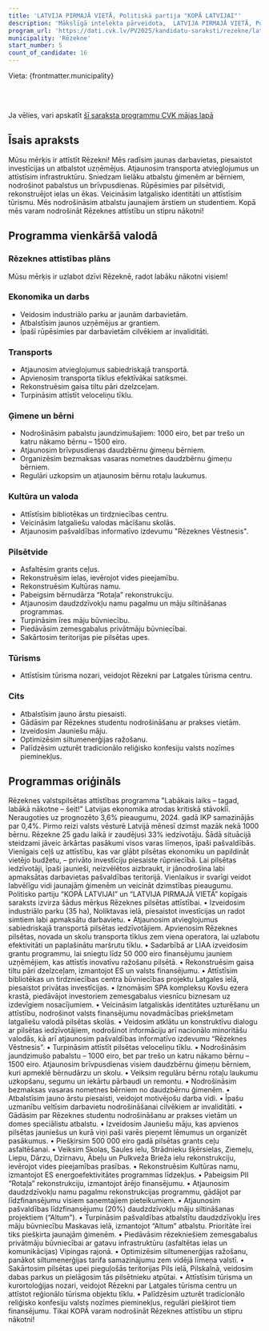 ```yaml
---
title: 'LATVIJA PIRMAJĀ VIETĀ, Politiskā partija "KOPĀ LATVIJAI"'
description: 'Mākslīgā intelekta pārveidota,  LATVIJA PIRMAJĀ VIETĀ, Politiskā partija "KOPĀ LATVIJAI" - Rēzekne programma vienkāršā valodā'
program_url: 'https://dati.cvk.lv/PV2025/kandidatu-saraksti/rezekne/latvija-pirmaja-vieta-politiska-partija-kopa-latvijai'
municipality: 'Rēzekne'
start_number: 5
count_of_candidate: 16
---
```



Vieta: {frontmatter.municipality}<br/>

<Badge text="Investīciju piesaiste" variant="note" size="small" /> <Badge text="Darbavietu radīšana" variant="note" size="small" /> <Badge text="Ģimeņu atbalsts" variant="note" size="small" /> <Badge text="Infrastruktūras attīstība" variant="note" size="small" /> <Badge text="Latgaliskās identitātes saglabāšana" variant="note" size="small" />

<br/><br/> 

<Card title='Šis ir mākslīga intelekta ģenerēts apraksts' icon='starlight'>
    Ja vēlies, vari apskatīt <a href={frontmatter.program_url} target='_blank'>šī saraksta programmu CVK mājas lapā</a>
    </Card>

## Īsais apraksts

Mūsu mērķis ir attīstīt Rēzekni! Mēs radīsim jaunas darbavietas, piesaistot investīcijas un atbalstot uzņēmējus. Atjaunosim transporta atvieglojumus un attīstīsim infrastruktūru. Sniedzam lielāku atbalstu ģimenēm ar bērniem, nodrošinot pabalstus un brīvpusdienas. Rūpēsimies par pilsētvidi, rekonstruējot ielas un ēkas. Veicināsim latgalisko identitāti un attīstīsim tūrismu. Mēs nodrošināsim atbalstu jaunajiem ārstiem un studentiem. Kopā mēs varam nodrošināt Rēzeknes attīstību un stipru nākotni!

## Programma vienkāršā valodā

### Rēzeknes attīstības plāns

Mūsu mērķis ir uzlabot dzīvi Rēzeknē, radot labāku nākotni visiem!

### Ekonomika un darbs

*   Veidosim industriālo parku ar jaunām darbavietām.
*   Atbalstīsim jaunos uzņēmējus ar grantiem.
*   Īpaši rūpēsimies par darbavietām cilvēkiem ar invaliditāti.

### Transports

*   Atjaunosim atvieglojumus sabiedriskajā transportā.
*   Apvienosim transporta tīklus efektīvākai satiksmei.
*   Rekonstruēsim gaisa tiltu pāri dzelzceļam.
*   Turpināsim attīstīt veloceliņu tīklu.

### Ģimene un bērni

*   Nodrošināsim pabalstu jaundzimušajiem: 1000 eiro, bet par trešo un katru nākamo bērnu – 1500 eiro.
*   Atjaunosim brīvpusdienas daudzbērnu ģimeņu bērniem.
*   Organizēsim bezmaksas vasaras nometnes daudzbērnu ģimeņu bērniem.
*   Regulāri uzkopsim un atjaunosim bērnu rotaļu laukumus.

### Kultūra un valoda

*   Attīstīsim bibliotēkas un tirdzniecības centru.
*   Veicināsim latgaliešu valodas mācīšanu skolās.
*   Atjaunosim pašvaldības informatīvo izdevumu "Rēzeknes Vēstnesis".

### Pilsētvide

*   Asfaltēsim grants ceļus.
*   Rekonstruēsim ielas, ievērojot vides pieejamību.
*   Rekonstruēsim Kultūras namu.
*   Pabeigsim bērnudārza “Rotaļa” rekonstrukciju.
*   Atjaunosim daudzdzīvokļu namu pagalmu un māju siltināšanas programmas.
*   Turpināsim īres māju būvniecību.
*   Piedāvāsim zemesgabalus privātmāju būvniecībai.
*   Sakārtosim teritorijas pie pilsētas upes.

### Tūrisms

*   Attīstīsim tūrisma nozari, veidojot Rēzekni par Latgales tūrisma centru.

### Cits
*   Atbalstīsim jauno ārstu piesaisti.
*   Gādāsim par Rēzeknes studentu nodrošināšanu ar prakses vietām.
*   Izveidosim Jauniešu māju.
*   Optimizēsim siltumenerģijas ražošanu.
*   Palīdzēsim uzturēt tradicionālo reliģisko konfesiju valsts nozīmes pieminekļus.


## Programmas oriģināls

Rēzeknes valstspilsētas attīstības programma
"Labākais laiks – tagad, labākā nākotne – šeit!"
Latvijas ekonomika atrodas kritiskā stāvoklī. Neraugoties uz prognozēto 3,6% pieaugumu, 2024. gadā IKP samazinājās par 0,4%. Pirmo reizi valsts vēsturē Latvijā mēnesī dzimst mazāk nekā 1000 bērnu. Rēzekne 25 gadu laikā ir zaudējusi 33% iedzīvotāju. Šādā situācijā steidzami jāveic ārkārtas pasākumi visos varas līmeņos, īpaši pašvaldībās. Vienīgais ceļš uz attīstību, kas var glābt pilsētas ekonomiku un papildināt vietējo budžetu, – privāto investīciju piesaiste rūpniecībā. Lai pilsētas iedzīvotāji, īpaši jaunieši, neizvēlētos aizbraukt, ir jānodrošina labi apmaksātas darbavietas pašvaldības teritorijā. Vienlaikus ir svarīgi veidot labvēlīgu vidi jaunajām ģimenēm un veicināt dzimstības pieaugumu.
Politisko partiju “KOPĀ LATVIJAI” un “LATVIJA PIRMAJĀ VIETĀ” kopīgais saraksts izvirza šādus mērķus Rēzeknes pilsētas attīstībai.
• Izveidosim industriālo parku (35 ha), Noliktavas ielā, piesaistot investīcijas un radot simtiem labi apmaksātu darbavietu.
• Atjaunosim atvieglojumus sabiedriskajā transportā pilsētas iedzīvotājiem. Apvienosim Rēzeknes pilsētas, novada un skolu transporta tīklus zem viena operatora, lai uzlabotu efektivitāti un paplašinātu maršrutu tīklu.
• Sadarbībā ar LIAA izveidosim grantu programmu, lai sniegtu līdz 50 000 eiro finansējumu jauniem uzņēmējiem, kas attīstīs inovatīvu ražošanu pilsētā.
• Rekonstruēsim gaisa tiltu pāri dzelzceļam, izmantojot ES un valsts finansējumu.
• Attīstīsim bibliotēkas un tirdzniecības centra būvniecības projektu Latgales ielā, piesaistot privātas investīcijas.
• Iznomāsim SPA kompleksu Kovšu ezera krastā, piedāvājot investoriem zemesgabalus viesnīcu biznesam uz izdevīgiem nosacījumiem.
• Veicināsim latgaliskās identitātes uzturēšanu un attīstību, nodrošinot valsts finansējumu novadmācības priekšmetam latgaliešu valodā pilsētas skolās.
• Veidosim atklātu un konstruktīvu dialogu ar pilsētas iedzīvotājiem, nodrošinot informāciju arī nacionālo minoritāšu valodās, kā arī atjaunosim pašvaldības informatīvo izdevumu “Rēzeknes Vēstnesis”.
• Turpināsim attīstīt pilsētas veloceliņu tīklu.
• Nodrošināsim jaundzimušo pabalstu – 1000 eiro, bet par trešo un katru nākamo bērnu – 1500 eiro. Atjaunosim brīvpusdienas visiem daudzbērnu ģimeņu bērniem, kuri apmeklē bērnudārzu un skolu.
• Veiksim regulāru bērnu rotaļu laukumu uzkopšanu, segumu un iekārtu pārbaudi un remontu.
• Nodrošināsim bezmaksas vasaras nometnes bērniem no daudzbērnu ģimenēm.
• Atbalstīsim jauno ārstu piesaisti, veidojot motivējošu darba vidi.
• Īpašu uzmanību veltīsim darbavietu nodrošināšanai cilvēkiem ar invaliditāti.
• Gādāsim par Rēzeknes studentu nodrošināšanu ar prakses vietām un domes speciālistu atbalstu.
• Izveidosim Jauniešu māju, kas apvienos pilsētas jauniešus un kurā viņi paši varēs pieņemt lēmumus un organizēt pasākumus.
• Piešķirsim 500 000 eiro gadā pilsētas grants ceļu asfaltēšanai.
• Veiksim Skolas, Saules ielu, Strādnieku šķērsielas, Ziemeļu, Liepu, Dārzu, Dzirnavu, Ābeļu un Pulkveža Brieža ielu rekonstrukciju, ievērojot vides pieejamības prasības.
• Rekonstruēsim Kultūras namu, izmantojot ES energoefektivitātes programmas līdzekļus.
• Pabeigsim PII “Rotaļa” rekonstrukciju, izmantojot ārējo finansējumu.
• Atjaunosim daudzdzīvokļu namu pagalmu rekonstrukcijas programmu, gādājot par līdzfinansējumu visiem saņemtajiem pieteikumiem.
• Atjaunosim pašvaldības līdzfinansējumu (20%) daudzdzīvokļu māju siltināšanas projektiem (“Altum”).
• Turpināsim pašvaldības atbalstītu daudzdzīvokļu īres māju būvniecību Maskavas ielā, izmantojot “Altum” atbalstu. Prioritāte īrei tiks piešķirta jaunajām ģimenēm.
• Piedāvāsim rēzekniešiem zemesgabalus privātmāju būvniecībai ar gatavu infrastruktūru (asfaltētas ielas un komunikācijas) Vipingas rajonā.
• Optimizēsim siltumenerģijas ražošanu, panākot siltumenerģijas tarifa samazinājumu zem vidējā līmeņa valstī.
• Sakārtosim pilsētas upei pieguļošās teritorijas Pils ielā, Pilskalnā, veidosim dabas parkus un pielāgosim tās pilsētnieku atpūtai.
• Attīstīsim tūrisma un kurortoloģijas nozari, veidojot Rēzekni par Latgales tūrisma centru un attīstot reģionālo tūrisma objektu tīklu.
• Palīdzēsim uzturēt tradicionālo reliģisko konfesiju valsts nozīmes pieminekļus, regulāri piešķirot tiem finansējumu.
Tikai KOPĀ varam nodrošināt Rēzeknes attīstību un stipru nākotni!
